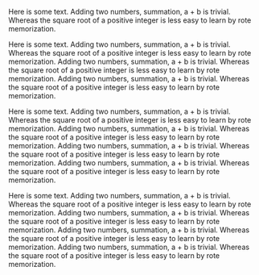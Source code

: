 \textbf{\uppercase{Background}:} Here is some text. Adding two numbers, summation, a + b is trivial. Whereas the square root of a positive integer is less easy to learn by rote memorization. \newline

\textbf{\uppercase{Methods}:} Here is some text. Adding two numbers, summation, a + b is trivial. Whereas the square root of a positive integer is less easy to learn by rote memorization. Adding two numbers, summation, a + b is trivial. Whereas the square root of a positive integer is less easy to learn by rote memorization. Adding two numbers, summation, a + b is trivial. Whereas the square root of a positive integer is less easy to learn by rote memorization. \newline

\textbf{\uppercase{Results}:} Here is some text. Adding two numbers, summation, a + b is trivial. Whereas the square root of a positive integer is less easy to learn by rote memorization. Adding two numbers, summation, a + b is trivial. Whereas the square root of a positive integer is less easy to learn by rote memorization. Adding two numbers, summation, a + b is trivial. Whereas the square root of a positive integer is less easy to learn by rote memorization. Adding two numbers, summation, a + b is trivial. Whereas the square root of a positive integer is less easy to learn by rote memorization. \newline

\textbf{\uppercase{Interpretation}:} Here is some text. Adding two numbers, summation, a + b is trivial. Whereas the square root of a positive integer is less easy to learn by rote memorization. Adding two numbers, summation, a + b is trivial. Whereas the square root of a positive integer is less easy to learn by rote memorization. Adding two numbers, summation, a + b is trivial. Whereas the square root of a positive integer is less easy to learn by rote memorization. Adding two numbers, summation, a + b is trivial. Whereas the square root of a positive integer is less easy to learn by rote memorization.
